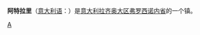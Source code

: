 {{Expand |time=2012-12-25}}
{{Infobox Settlement
| name = 阿特拉里<br/>Alatri
| image_skyline = Santa Maria Maggiore Alatri.jpg
| imagesize = 250px
| image_caption = 
| image_flag = 
| image_shield = 
| pushpin_map = Italy
| pushpin_label_position = bottom
| subdivision_type = 国家
| subdivision_name = {{ITA}}
| subdivision_type1 = [[意大利行政区划|大区]]
| subdivision_name1 = [[拉齐奥大区|拉齐奥大区]]
| subdivision_type2 = [[意大利行政区划|省]]
| subdivision_name2 =  [[弗罗西诺内省|弗罗西诺内省]]
| elevation_m = 502
| elevation_ft = 
| area_total_km2 = 97
| population_as_of = 2007年
| population_total = 29980
| population_density_km2 = auto
| timezone = [[CET|CET]]
| utc_offset = +1
| timezone_DST = [[CEST|CEST]]
| utc_offset_DST = +2
| latd = 41
| latm = 43
| lats = 
| latNS = N
| longd = 13
| longm = 24
| longs = 
| longEW = E
| website = [https://web.archive.org/web/20030611061027/http://www.comune.alatri.fr.it/ 官方网站] 
}}
'''阿特拉里'''（[[意大利语|意大利语]]：'''{{lang|it|Alatri}}'''）是[[意大利|意大利]][[拉齐奥大区|拉齐奥大区]][[弗罗西诺内省|弗罗西诺内省]]的一个镇。

{{弗羅西諾內省市鎮}}

[[Category:弗罗西诺内省市镇|A]]


{{Italy-stub}}